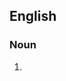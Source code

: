 {{also|spaghettiwestern|spaghetti western|spaghetti Western}}
==English==

===Noun===
{{en-noun}}

# {{alternative spelling of|spaghetti western|lang=en}}